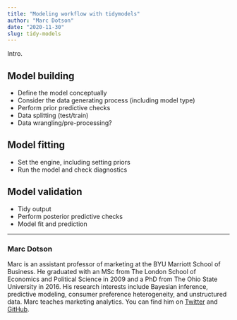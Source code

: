 ```yaml
---
title: "Modeling workflow with tidymodels"
author: "Marc Dotson"
date: "2020-11-30"
slug: tidy-models
---
```


Intro.

## Model building

- Define the model conceptually
- Consider the data generating process (including model type)
- Perform prior predictive checks
- Data splitting (test/train)
- Data wrangling/pre-processing?

## Model fitting

- Set the engine, including setting priors
- Run the model and check diagnostics

## Model validation

- Tidy output
- Perform posterior predictive checks
- Model fit and prediction

-----

### Marc Dotson

Marc is an assistant professor of marketing at the BYU Marriott School of Business. He graduated with an MSc from The London School of Economics and Political Science in 2009 and a PhD from The Ohio State University in 2016. His research interests include Bayesian inference, predictive modeling, consumer preference heterogeneity, and unstructured data. Marc teaches marketing analytics. You can find him on [Twitter](https://twitter.com/marcdotson) and [GitHub](https://github.com/marcdotson).
